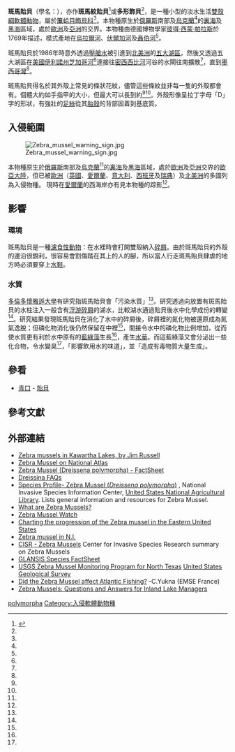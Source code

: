 {{Speciesbox
| image = Dreissena_polymorpha.jpg
| image_caption=斑馬貽貝活體在水底下張開[[外殼_(軟體動物)|外殼]]冒泡呼吸時可見其[[虹管|虹管]]
| taxon = Dreissena polymorpha
| authority = ([[彼得·西蒙·帕拉斯|Pallas]], 1771)<ref name="WoRMS_181566" />
| synonyms_ref = <ref name="WoRMS_181566" />
| synonyms = {{hidden begin}}
* ''Dreissena andrusovi'' <small>Andrusov, 1897</small>
* ''Dreissena aralensis'' <small>Andrusov, 1897</small>
* ''Dreissena arnouldi'' <small>Locard, 1893</small>
* ''Dreissena bedoti'' <small>Locard, 1893</small>
* ''Dreissena belgrandi'' <small>Locard, 1893</small>
* ''Dreissena complanata'' <small>Locard, 1893</small>
* ''Dreissena curta'' <small>Locard, 1893</small>
* ''Dreissena eximia'' <small>Locard, 1893</small>
* ''Dreissena küsteri'' <small>Dunker, 1855</small>
* ''Dreissena locardi'' <small>Locard, 1893</small>
* ''Dreissena lutetiana'' <small>Locard, 1893</small>
* ''Dreissena magnifica'' <small>Locard, 1893</small>
* ''Dreissena obtusecarinata'' <small>Andrusov, 1897</small>
* ''Dreissena occidentalis'' <small>Locard, 1893</small>
* ''Dreissena paradoxa'' <small>Locard, 1893</small>
* ''Dreissena polymorpha'' var. ''lacustrina'' <small>Boettger, 1913</small>
* ''Dreissena recta'' <small>Locard, 1893</small>
* ''Dreissena servaini'' <small>Locard, 1893</small>
* ''Dreissena sulcata'' <small>Locard, 1893</small>
* ''Dreissena tumida'' <small>Locard, 1893</small>
* ''Dreissena ventrosa'' <small>Locard, 1893</small>
* ''Dreissena westerlundi'' <small>Locard, 1893</small>
* ''[[Mytilus|Mytilus]] arca'' <small>Kickx, 1834</small>
* ''Mytilus chemnitzii'' <small>Férussac, 1835</small>
* ''Mytilus fluvis'' <small>Gray, 1825</small>
* ''Mytilus hagenii'' <small>Baer, 1826</small>
* ''Mytilus polymorphus'' <small>Pallas, 1771</small>(original combination)
* ''Mytilus polymorphus fluviatilis'' <small>Pallas, 1771</small>
* ''Mytilus volgensis'' <small>Gray, 1825</small>
* ''[[Pinna|Pinna]] fluviatilis'' <small>Sander, 1780</small>
* ''[[Tichogonia|Tichogonia]] chemnitzii'' <small>Rossmässler, 1835
{{hidden end}}
}}

'''斑馬貽貝'''（學名：{{lang|la|'''''Dreissena polymorpha'''''}}），亦作'''斑馬紋貽貝'''<ref>{{Cite book|title=软体动物|last=（德）迪特玛·迈腾斯著|first=|publisher=武汉：湖北教育出版社|year=2010.04|isbn=978-7-5351-5462-0|location=|pages=24}}</ref>或'''多形飾貝'''<ref name="ichacha" />，是一種小型的淡水生活[[雙殼綱|雙殼綱]][[軟體動物|軟體動物]]，屬於[[簾蛤目|簾蛤目]][[飾貝科|飾貝科]]<ref name="WoRMS_181566" />。本物種原生於[[俄羅斯|俄羅斯]]南部及[[烏克蘭|烏克蘭]]<ref name="ucr" />的[[裏海|裏海]]及[[黑海|黑海]]區域，處於[[歐洲|歐洲]]及[[亞洲|亞洲]]的交界。本物種由德國博物學家[[彼得·西蒙·帕拉斯|彼得·西蒙·帕拉斯]]於1769年描述，模式產地在[[烏拉爾河|烏拉爾河]]、[[伏爾加河|伏爾加河]]及[[聶伯河|聶伯河]]<ref name="Slovenska" />。

斑馬貽貝於1986年時意外透過[[壓艙水|壓艙水]]被引進到[[北美洲|北美洲]]的[[五大湖區|五大湖區]]，然後又透過五大湖區在[[美國|美國]][[伊利諾州|伊利諾州]][[芝加哥河|芝加哥河]]<ref name="jsonline" />連接往[[密西西比河|密西西比河]]河谷的水閘往南擴散<ref name="e-info" />，直到[[墨西哥灣|墨西哥灣]]<ref name="jsonline" />。

斑馬貽貝得名於其外殼上常見的條狀花紋，儘管這些條紋並非每一隻的外殼都會有。個體大約如手指甲的大小，但最大可以長到約{{convert|2|in|cm|abbr=on}}<ref name="NA"/><ref name="dnr" />。外殼形像呈拉丁字母「D」字的形狀，有強壯的[[足絲|足絲]]從其[[胎殼|胎殼]]的背部固着到基底質。

==入侵範圍==
[[File:Zebra_mussel_warning_sign.jpg|thumb]]

本物種原生於[[俄羅斯|俄羅斯]]南部及[[烏克蘭|烏克蘭]]<ref name="ucr" />的[[裏海|裏海]]及[[黑海|黑海]]區域，處於[[歐洲|歐洲]]及[[亞洲|亞洲]]交界的[[歐亞大陸|歐亞大陸]]，但已被[[歐洲|歐洲]]（[[英國|英國]]、[[愛爾蘭|愛爾蘭]]、[[意大利|意大利]]、[[西班牙|西班牙]]及[[瑞典|瑞典]]）及[[北美洲|北美洲]]的多國列為入侵物種。
現時在[[愛爾蘭|愛爾蘭]]的西海岸亦有見本物種的踪影<ref name="Minchin 2003" />。

==影響==

===環境===
斑馬貽貝是一種[[濾食性動物|濾食性動物]]：在水裡時會打開雙殼納入[[碎屑|碎屑]]。由於斑馬貽貝的外殼的邊沿很銳利，很容易會割傷踏在其上的人的腳，所以當人行走斑馬貽貝肆虐的地方時必須要穿上[[水鞋|水鞋]]。

===水質===
[[多倫多|多倫多]][[懷雅遜大學|懷雅遜大學]]有研究指斑馬貽貝會「污染水質」<ref name="ryerson" />。研究透過向放置有斑馬貽貝的水柱注入一般含有[[浮游碎屑|浮游碎屑]]的湖水，比較湖水通過貽貝後水中化學成份的轉變<ref name="ryerson" />。研究結果發現斑馬貽貝在消化了水中的碎屑後，碎屑裡的氮化物被還原成為氮氣逸脫；但磷化物消化後仍然保留在中裡<ref name="ryerson" />，間接令水中的磷化物比例增加，從而使水質更有利於水中原有的[[藍綠藻|藍綠藻]]生長<ref name="ryerson" />，產生[[水華|水華]]。而這藍綠藻又會分泌出一些化合物，令水變臭<ref name="ryerson" />，「影響飲用水的味道」，並「造成有毒物質大量生成」。

==參看==
* [[青口|青口]] - [[貽貝|貽貝]]

==參考文獻==
{{reflist
|colwidth=30em
|refs=
<ref name="dnr">{{cite web
 |url=http://www.dnr.state.mn.us/invasives/aquaticanimals/zebramussel/index.html
 |title=Zebra mussel — Invasive species: Minnesota DNR
 |publisher=Dnr.state.mn.us
 |date=1999-08-24
 |accessdate=2010-06-29
 |archive-date=2021-02-01
 |archive-url=https://web.archive.org/web/20210201204520/https://www.dnr.state.mn.us/invasives/aquaticanimals/zebramussel/index.html
 |dead-url=no
 }}</ref>
<ref name="e-info">{{cite news
 |url=http://e-info.org.tw/node/2145
 |title=如何使用人工屏障阻止外來種進入五大湖區?
 |publisher=台灣環境資訊中心電子報
 |date=2006-01-19
 |accessdate=2017-01-31
 |language=zh-hant
 |archive-date=2021-01-21
 |archive-url=https://web.archive.org/web/20210121185846/https://e-info.org.tw/node/2145
 |dead-url=no
 }}</ref>
<ref name="ichacha">{{cite web
 |url=http://tw.ichacha.net/%E5%A4%9A%E5%BD%A2%E9%A3%BE%E8%B2%9D.html
 |title=多形飾貝
 |work=查查線上詞典
 |accessdate=2017-01-25
 |language=zh
 |archive-date=2017-02-02
 |archive-url=https://web.archive.org/web/20170202075241/http://tw.ichacha.net/%E5%A4%9A%E5%BD%A2%E9%A3%BE%E8%B2%9D.html
 |dead-url=no
 }}</ref>
<ref name="jsonline">{{cite news
 |url=http://www.jsonline.com/news/state/jan06/384213.asp 
 |archiveurl=https://web.archive.org/web/20070813204613/http://www.jsonline.com/story/index.aspx?id=384213 
 |first=Dan 
 |last=Egan 
 |title=Group to study barriers in Illinois waterway: Aim is keep invaders out of Great Lakes 
 |date=2006-01-10 
 |archivedate=2007-08-13 
 |accessdate=2017-01-31 
 |language=en 
 |deadurl=yes 
}}</ref>
<ref name="Minchin 2003">{{cite journal
 | url =
 | last1 = Minchin | first1 = Dan
 | year = 2003
 | title = The Zebra Mussel ''Dreissena polymopha'' (Pallas) extends its range westwards in Ireland
 | journal = {{link-en|愛爾蘭生物地理學學會學報|Bulletin of the Irish Biogeographical Society}} |issn=0332-1185
 | volume = 27 | issue = | pages = 176–182 }}</ref>
<ref name="NA">{{cite web
 |author      = The National Atlas of the United States of America
 |url         = http://nationalatlas.gov/articles/biology/a_zm.html
 |title       = Zebra Mussels
 |publisher   = Nationalatlas.gov
 |date        = 2009-09-17
 |accessdate  = 2010-06-29
 |deadurl     = yes
 |archiveurl  = https://web.archive.org/web/20100527124727/http://www.nationalatlas.gov/articles/biology/a_zm.html
 |archivedate = 2010-05-27
}}</ref>
<ref name="ryerson">{{cite news
 |url       = http://www.ryerson.ca/news/news/Research_News/2008Archive/20070126_al/
 |first     = Suelan
 |last      = Toye
 |date      = 2007-01-26
 |title     = Blooms in Canada's lakes on rise: study
 |publisher = [[懷雅遜大學|Ryerson University]]
 |language  = en
}}{{Dead link|date=2018年7月 |bot=InternetArchiveBot |fix-attempted=no }}</ref>
<ref name="Slovenska">{{cite book
 |url=https://archive.org/details/MolluscaSlovenska
 |title=''Mollusca Slovenska''
 |trans_title=The Slovak molluscs
 |publisher=VEDA vydavateľstvo {{link-en|斯洛伐克科學院|Slovak Academy of Sciences|Slovenskej akadémie vied }}
 |location=[[Bratislava|Bratislava]]
 |pages=344 pp. }}</ref>

<ref name="ucr">{{cite web
 |first=M. S.
 |last=Hoddle
 |url=http://cisr.ucr.edu/quagga_zebra_mussels.html
 |title=Quagga & Zebra Mussels
 |publisher=Center for Invasive Species Research, [[UC_Riverside|UC Riverside]]
 |date=
 |accessdate=2010-06-29
 |archive-url=https://web.archive.org/web/20100623200816/http://cisr.ucr.edu/quagga_zebra_mussels.html
 |archive-date=2010-06-23
 |dead-url=yes
 }}</ref>
<ref name="WoRMS_181566">{{cite WoRMS
 |id=181566 |authorlink=WoRMS
 |first1=Gary   |last1=Rosenberg
 |first2=Markus |last2=Huber
 |year=2013
 |title=''Dreissena polymorpha'' (Pallas, 1771)
 |accessdate=2013-05-13 }}</ref>
}}

==外部連結==
{{commons|Dreissena polymorpha}}
* [https://web.archive.org/web/20140608104117/http://www.fourmilelake.ca/zebra1.html Zebra mussels in Kawartha Lakes, by Jim Russell]
* [https://web.archive.org/web/20100527124727/http://www.nationalatlas.gov/articles/biology/a_zm.html Zebra Mussel on National Atlas]
* [http://nas.er.usgs.gov/queries/factsheet.aspx?speciesid=5 Zebra Mussel (Dreissena polymorpha) - FactSheet] {{Wayback|url=http://nas.er.usgs.gov/queries/factsheet.aspx?speciesid=5 |date=20210322010523 }}
* [http://fl.biology.usgs.gov/Nonindigenous_Species/Zebra_mussel_FAQs/Dreissena_FAQs/dreissena_faqs.html Dreissina FAQs] {{Wayback|url=http://fl.biology.usgs.gov/Nonindigenous_Species/Zebra_mussel_FAQs/Dreissena_FAQs/dreissena_faqs.html |date=20151127074658 }}
* [http://www.invasivespeciesinfo.gov/aquatics/zebramussel.shtml Species Profile- Zebra Mussel (''Dreissena polymorpha'')] {{Wayback|url=http://www.invasivespeciesinfo.gov/aquatics/zebramussel.shtml |date=20161223042443 }}, National Invasive Species Information Center, [[United_States_National_Agricultural_Library|United States National Agricultural Library]].  Lists general information and resources for Zebra Mussel.
* [https://web.archive.org/web/20140508224713/http://www.dgif.virginia.gov/wildlife/zebramussels.asp What are Zebra Mussels?]
* [https://web.archive.org/web/20170202071339/http://www.seagrant.wisc.edu/zebramussels/ Zebra Mussel Watch]
* [https://web.archive.org/web/20100531194531/http://www.umesc.usgs.gov/invasive_species/zebra_mussels/spread.html Charting the progression of the Zebra mussel in the Eastern United States]
* [https://web.archive.org/web/20070704011243/http://www.ehsni.gov.uk/zebra_2.pdf Zebra mussel in N.I.]
* [https://web.archive.org/web/20100623200816/http://cisr.ucr.edu/quagga_zebra_mussels.html CISR - Zebra Mussels] Center for Invasive Species Research summary on Zebra Mussels
* [https://web.archive.org/web/20161012014453/http://nas.er.usgs.gov/queries/GreatLakes/SpeciesInfo.asp?NoCache=6%2F23%2F2010+3%3A26%3A44+PM&SpeciesID=5&State=&HUCNumber=DGreatLakes%2F GLANSIS Species FactSheet]
* [http://purl.fdlp.gov/GPO/gpo35270 USGS Zebra Mussel Monitoring Program for North Texas] [[United_States_Geological_Survey|United States Geological Survey]] 
* [http://yukna.free.fr/science/zebramussels/grandbanks.html Did the Zebra Mussel affect Atlantic Fishing?] {{Wayback|url=http://yukna.free.fr/science/zebramussels/grandbanks.html |date=20190905005509 }}-C.Yukna (EMSE France)
* [https://web.archive.org/web/20120909184608/http://www.uwex.edu/erc/doc/ai/ZebraMusselsQuestions.pdf Zebra Mussels: Questions and Answers for Inland Lake Managers]
{{Taxonbar|from=Q752130}}

[[Category:飾貝屬|polymorpha]]
[[Category:入侵軟體動物種|Category:入侵軟體動物種]]